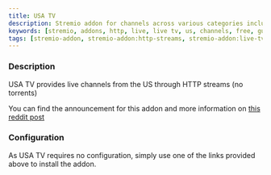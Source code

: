 ```yaml
---
title: USA TV
description: Stremio addon for channels across various categories including local channels, news, sports, entertainment, premium, lifestyle, kids' shows, documentaries, Latino programming, and much more
keywords: [stremio, addons, http, live, live tv, us, channels, free, guide, setup, configuration, install, link]
tags: [stremio-addon, stremio-addon:http-streams, stremio-addon:live-tv]
---
```


<StremioAddonButtons id="usa-tv" manifest="https://848b3516657c-usatv.baby-beamup.club/manifest.json"/> 

<h3>Description</h3>

USA TV provides live channels from the US through HTTP streams (no torrents)

You can find the announcement for this addon and more information on [this reddit post](https://www.reddit.com/r/StremioAddons/comments/1e9vbvt/addon_watch_usa_live_tv/)

<h3>Configuration</h3>

As USA TV requires no configuration, simply use one of the links provided above to install the addon.